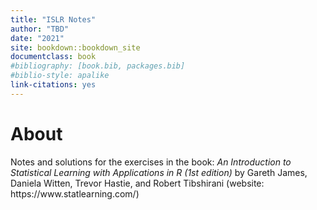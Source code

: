 ```yaml
--- 
title: "ISLR Notes"
author: "TBD"
date: "2021"
site: bookdown::bookdown_site
documentclass: book
#bibliography: [book.bib, packages.bib]
#biblio-style: apalike
link-citations: yes
---
```


# About {-#about}

Notes and solutions for the exercises in the book: *An Introduction to Statistical Learning with Applications in R (1st edition)* by Gareth James, Daniela Witten, Trevor Hastie, and Robert Tibshirani (website:  https://www.statlearning.com/)
